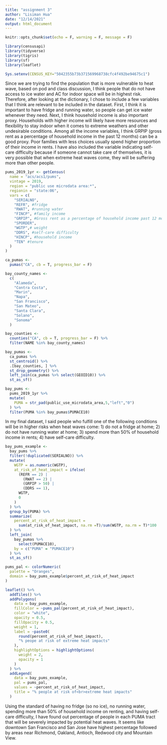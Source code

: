 ```yaml
---
title: "assignment 3"
author: "Lisiman Hua"
date: "12/14/2021"
output: html_document
---
```


```r
knitr::opts_chunk$set(echo = F, warning = F, message = F)
```

```r
library(censusapi)
library(tidyverse)
library(tigris)
library(sf)
library(leaflet)

Sys.setenv(CENSUS_KEY="5042355b73b371569968738cfc4f492be94675c1")
```

Since we are trying to find the population that is more vulnerable to heat wave, based on pod and class discussion, I think people that do not have access to ice water and AC for indoor space will be in highest risk. Therefore, after looking at the dictionary, I chose to include a few variables that I think are relevant to be included in the dataset. 
First, I think it is important to have fridge and running water, so people can get ice water whenever they need. Next, I think household income is also important proxy. Households with higher income will likely have more resources and flexibility to stay indoor when it comes to extreme weathers and other undesirable conditions. Among all the income variables, I think GRPIP (gross rent as a percentage of household income in the past 12 months) can be a good proxy. Poor families with less choices usually spend higher proportion of their income in rents. I have also included the variable indicating self-care difficulty because if someone cannot take care of themselves, it is very possible that when extreme heat waves come, they will be suffering more than other people. 

```r
pums_2019_1yr <- getCensus(
  name = "acs/acs1/pums",
  vintage = 2019,
  region = "public use microdata area:*", 
  regionin = "state:06",
  vars = c(
    "SERIALNO",
    "REFR", #fridge
    "RWAT", #running water
    "FINCP", #family income
    "GRPIP", #Gross rent as a percentage of household income past 12 months
    "SPORDER",
    "WGTP",# weight
    "DDRS", #self-care difficulty
    "HINCP", #household income
    "TEN" #tenure
  )
)
```

```r
ca_pumas <-
  pumas("CA", cb = T, progress_bar = F)

bay_county_names <-
  c(
    "Alameda",
    "Contra Costa",
    "Marin",
    "Napa",
    "San Francisco",
    "San Mateo",
    "Santa Clara",
    "Solano",
    "Sonoma"
  )

bay_counties <-
  counties("CA", cb = T, progress_bar = F) %>%
  filter(NAME %in% bay_county_names)

bay_pumas <-
  ca_pumas %>% 
  st_centroid() %>% 
  .[bay_counties, ] %>% 
  st_drop_geometry() %>% 
  left_join(ca_pumas %>% select(GEOID10)) %>% 
  st_as_sf()

bay_pums <-
  pums_2019_1yr %>% 
  mutate(
    PUMA = str_pad(public_use_microdata_area,5,"left","0")
  ) %>% 
  filter(PUMA %in% bay_pumas$PUMACE10)
```

In my final dataset, I said people who fulfill one of the following conditions will be in higher risks when heat waves come:
1) do not a fridge at home;
2) do not have running water at home;
3) spend more than 50% of household income in rents;
4) have self-care difficulty.

```r
bay_pums_example <-
  bay_pums %>% 
  filter(!duplicated(SERIALNO)) %>% 
  mutate(
    WGTP = as.numeric(WGTP),
    at_risk_of_heat_impact = ifelse(
      (REFR == 2) |
        (RWAT == 2) |
        (GRPIP > 50) |
        (DDRS == 1),
      WGTP,
      0
    )
  ) %>% 
  group_by(PUMA) %>% 
  summarize(
    percent_at_risk_of_heat_impact =
      sum(at_risk_of_heat_impact, na.rm =T)/sum(WGTP, na.rm = T)*100
  ) %>% 
  left_join(
    bay_pumas %>% 
      select(PUMACE10),
    by = c("PUMA" = "PUMACE10")
  ) %>% 
  st_as_sf()
```

```r
pums_pal <- colorNumeric(
  palette = "Oranges",
  domain = bay_pums_example$percent_at_risk_of_heat_impact
)

leaflet() %>%
  addTiles() %>% 
  addPolygons(
    data = bay_pums_example,
    fillColor = ~pums_pal(percent_at_risk_of_heat_impact),
    color = "white",
    opacity = 0.5,
    fillOpacity = 0.5,
    weight = 1,
    label = ~paste0(
      round(percent_at_risk_of_heat_impact), 
      "% peope at risk of extreme heat impacts"
    ),
    highlightOptions = highlightOptions(
      weight = 2,
      opacity = 1
    )
  ) %>% 
  addLegend(
    data = bay_pums_example,
    pal = pums_pal,
    values = ~percent_at_risk_of_heat_impact,
    title = "% people at risk of<br>extreme heat impacts"
  )
```

Using the standard of having no fridge (so no ice), no running water, spending more than 50% of household income on renting, and having self-care difficulty, I have found out percentage of people in each PUMA tract that will be severely impacted by potential heat waves. It seems like downtown San Francisco and San Jose have highest percentage followed by areas near Richmond, Oakland, Antioch, Redwood city and Mountain View.